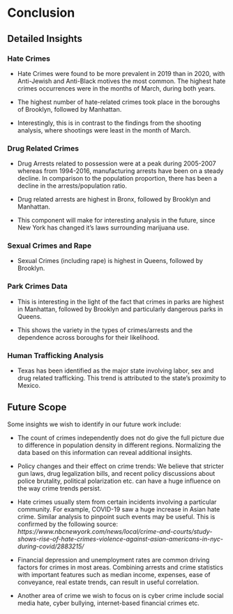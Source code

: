 # Conclusion

## Detailed Insights

### Hate Crimes

 - Hate Crimes were found to be more prevalent in 2019 than in 2020, with Anti-Jewish and Anti-Black motives the most common. The highest hate crimes occurrences were in the months of March, during both years. 

 - The highest number of hate-related crimes took place in the boroughs of Brooklyn, followed by Manhattan. 

 - Interestingly, this is in contrast to the findings from the shooting analysis, where shootings were least in the month of March. 

### Drug Related Crimes

 - Drug Arrests related to possession were at a peak during 2005-2007 whereas from 1994-2016, manufacturing arrests have been on a steady decline. In comparison to the population proportion, there has been a decline in the arrests/population ratio. 

 - Drug related arrests are highest in Bronx, followed by Brooklyn and Manhattan. 

 - This component will make for interesting analysis in the future, since New York has changed it's laws surrounding marijuana use.

### Sexual Crimes and Rape

 - Sexual Crimes (including rape) is highest in Queens, followed by Brooklyn.

### Park Crimes Data

 - This is interesting in the light of the fact that crimes in parks are highest in Manhattan, followed by Brooklyn and particularly dangerous parks in Queens. 

 - This shows the variety in the types of crimes/arrests and the dependence across boroughs for their likelihood. 

### Human Trafficking Analysis

 - Texas has been identified as the major state involving labor, sex and drug related trafficking. This trend is attributed to the state's proximity to Mexico.

## Future Scope

Some insights we wish to identify in our future work include:

 - The count of crimes independently does not do give the full picture due to difference in population density in different regions. Normalizing the data based on this information can reveal additional insights.
 
 - Policy changes and their effect on crime trends: We believe that stricter gun laws, drug legalization bills, and recent policy discussions about police brutality, political polarization etc. can have a huge influence on the way crime trends persist.
 
 - Hate crimes usually stem from certain incidents involving a particular community. For example, COVID-19 saw a huge increase in Asian hate crime. Similar analysis to pinpoint such events may be useful. This is confirmed by the following source: *https://www.nbcnewyork.com/news/local/crime-and-courts/study-shows-rise-of-hate-crimes-violence-against-asian-americans-in-nyc-during-covid/2883215/*
 
 - Financial depression and unemployment rates are common driving factors for crimes in most areas. Combining arrests and crime statistics with important features such as median income, expenses, ease of conveyance, real estate trends, can result in useful correlation.
 
 - Another area of crime we wish to focus on is cyber crime include social media hate, cyber bullying, internet-based financial crimes etc.
